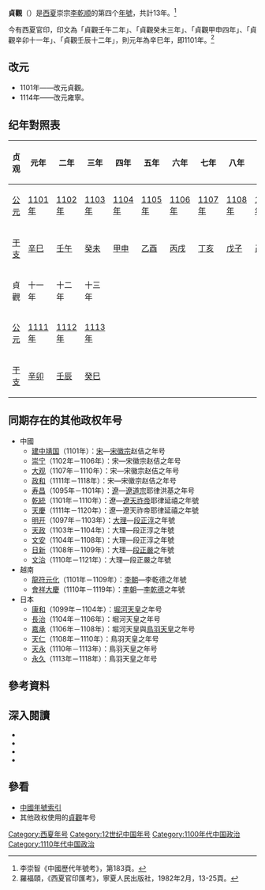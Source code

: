 {{Eranamebox|年号=貞觀
|起讫时间= 1101年－1113年
|政权= [[西夏|西夏]]
|帝王= 崇宗[[李乾顺|李乾顺]]
|历时= 13年
|timeline= <timeline>
ImageSize  = width:200 height:50
PlotArea   = width:180 height:30 left:10 bottom:20
TimeAxis   = orientation:horizontal
DateFormat = yyyy
Period     = from:1032 till:1227
AlignBars  = early
ScaleMajor = increment:50 start:1032
Colors =
  id:canvas value:rgb(1,1,0.85)
BackgroundColors = canvas:canvas
PlotData =
  width:15 color:black
  bar:era from:start till:end
  bar:era from:1086 till:1139 color:red
  bar:era from:1101 till:1113 color:yellow
</timeline>
|说明= 貞觀在<span style="color: red;">'''西夏'''</span>及李乾順時期的位置
}}
'''貞觀'''（{{kj|1101年||1113年|}}）是[[西夏|西夏]]崇宗[[李乾顺|李乾顺]]的第四个[[年號|年號]]，共計13年。<ref>李崇智《中國歷代年號考》，第183頁。</ref>

今有西夏官印，印文為「貞觀壬午二年」、「貞觀癸未三年」、「貞觀甲申四年」、「貞觀辛卯十一年」、「貞觀壬辰十二年」，則元年為辛巳年，即1101年。<ref>羅福頤，《西夏官印匯考》，寧夏人民出版社，1982年2月，13-25頁。</ref>

==改元==
*1101年——改元貞觀。
*1114年——改元雍寧。

==纪年對照表==
{| class="wikitable"  style="text-align:center;"
!贞观!!元年!!二年!!三年!!四年!!五年!!六年!!七年!!八年!!九年!!十年
|-
![[公元|公元]]
|[[1101年|1101年]]||[[1102年|1102年]]||[[1103年|1103年]]||[[1104年|1104年]]||[[1105年|1105年]]||[[1106年|1106年]]||[[1107年|1107年]]||[[1108年|1108年]]||[[1109年|1109年]]||[[1110年|1110年]]
|-
![[干支|干支]]
|[[辛巳|辛巳]]||[[壬午|壬午]]||[[癸未|癸未]]||[[甲申|甲申]]||[[乙酉|乙酉]]||[[丙戌|丙戌]]||[[丁亥|丁亥]]||[[戊子|戊子]]||[[己丑|己丑]]||[[庚寅|庚寅]]
|-
!貞觀!!十一年!!十二年!!十三年
|-
![[公元|公元]]
|[[1111年|1111年]]||[[1112年|1112年]]||[[1113年|1113年]]
|-
![[干支|干支]]
|[[辛卯|辛卯]]||[[壬辰|壬辰]]||[[癸巳|癸巳]]
|}

==同期存在的其他政权年号==
*中國
**[[建中靖国|建中靖国]]（1101年）：[[宋朝|宋]]—[[宋徽宗|宋徽宗]]赵佶之年号 
**[[崇宁|崇宁]]（1102年－1106年）：宋—宋徽宗赵佶之年号 
**[[大观_(年号)|大观]]（1107年－1110年）：宋—宋徽宗赵佶之年号
**[[政和_(北宋)|政和]]（1111年－1118年）：宋—宋徽宗赵佶之年号 
**[[寿昌|寿昌]]（1095年－1101年）：[[遼朝|遼]]—[[遼道宗|遼道宗]]耶律洪基之年号
**[[乾統|乾統]]（1101年－1110年）：遼—[[遼天祚帝|遼天祚帝]]耶律延禧之年號
**[[天慶_(遼朝)|天慶]]（1111年－1120年）：遼—遼天祚帝耶律延禧之年號
**[[明开|明开]]（1097年－1103年）：[[大理国|大理]]—[[段正淳|段正淳]]之年號
**[[天政|天政]]（1103年－1104年）：大理—段正淳之年號
**[[文安_(大理)|文安]]（1104年－1108年）：大理—段正淳之年號
**[[日新|日新]]（1108年－1109年）：大理—[[段正嚴|段正嚴]]之年號
**[[文治|文治]]（1110年－1121年）：大理—段正嚴之年號
*越南
**[[龍符元化|龍符元化]]（1101年－1109年）：[[李朝_(越南)|李朝]]—李乾德之年號
**[[會祥大慶|會祥大慶]]（1110年－1119年）：[[李朝_(越南)|李朝]]—[[李乾德|李乾德]]之年號
*日本
**[[康和_(日本)|康和]]（1099年－1104年）：[[堀河天皇|堀河天皇]]之年号
**[[長治_(日本)|長治]]（1104年－1106年）：堀河天皇之年号
**[[嘉承|嘉承]]（1106年－1108年）：堀河天皇與[[鳥羽天皇|鳥羽天皇]]之年号
**[[天仁|天仁]]（1108年－1110年）：鳥羽天皇之年号
**[[天永|天永]]（1110年－1113年）：鳥羽天皇之年号
**[[永久_(年号)|永久]]（1113年－1118年）：鳥羽天皇之年号

==參考資料==
{{Reflist}}

==深入閱讀==
<div>
*{{Cite book|author=李崇智|title=中國歷代年號考|format=|url=|date=2004年12月|publisher=中華書局|location=北京|id=ISBN 7101025129}}
*{{Cite book|author=鄧洪波|title=東亞歷史年表|format=pdf|url=http://www.eastasia.ntu.edu.tw/chinese/05_a04.htm|date=2005年3月|publisher=國立臺灣大學東亞經典與文化研究計劃|location=臺北|id=ISBN 9789860005189|access-date=2021-12-09|archive-date=2007-08-25|archive-url=https://web.archive.org/web/20070825002742/http://www.eastasia.ntu.edu.tw/chinese/05_a04.htm|dead-url=yes}}
*{{Cite book|author=長部和雄|title=西夏紀年考（上）|format=pdf|url=https://repository.kulib.kyoto-u.ac.jp/dspace/bitstream/2433/247949/1/shirin_018_3_420.pdf|date=1933年7月1日|publisher=京都大學|location=東京|id=ISBN|access-date=2021年12月9日|archive-date=2021年12月9日|archive-url=https://web.archive.org/web/20211209150023/https://repository.kulib.kyoto-u.ac.jp/dspace/bitstream/2433/247949/1/shirin_018_3_420.pdf|dead-url=no}}
*{{Cite book|author=長部和雄|title=西夏紀年考（下）|format=pdf|url=https://repository.kulib.kyoto-u.ac.jp/dspace/bitstream/2433/247970/1/shirin_018_4_657.pdf|date=1933年10月1日|publisher=京都大學|location=東京|id=ISBN }}
</div>

==參看==
*[[中国年号列表#西夏|中國年號索引]]
*其他政权使用的[[貞觀_(消歧義)|貞觀]]年号

{{年号|[[永安_(西夏)|永安]]|[[中国年号列表|西夏年号]]|[[雍寧|雍寧]]}}
{{西夏年号}}

[[Category:西夏年号|Category:西夏年号]]
[[Category:12世纪中国年号|Category:12世纪中国年号]]
[[Category:1100年代中国政治|Category:1100年代中国政治]]
[[Category:1110年代中国政治|Category:1110年代中国政治]]